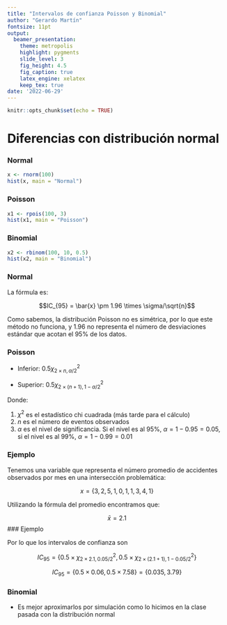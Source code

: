 ```yaml
---
title: "Intervalos de confianza Poisson y Binomial"
author: "Gerardo Martín"
fontsize: 11pt
output:
  beamer_presentation:
    theme: metropolis
    highlight: pygments
    slide_level: 3
    fig_height: 4.5
    fig_caption: true
    latex_engine: xelatex
    keep_tex: true
date: '2022-06-29'
---
```


```r
knitr::opts_chunk$set(echo = TRUE)
```

# Diferencias con distribución normal

### Normal

```r
x <- rnorm(100)
hist(x, main = "Normal")
```

### Poisson

```r
x1 <- rpois(100, 3)
hist(x1, main = "Poisson")
```

### Binomial

```r
x2 <- rbinom(100, 10, 0.5)
hist(x2, main = "Binomial")
```

### Normal

La fórmula es:

$$IC_{95} = \bar{x} \pm 1.96 \times \sigma/\sqrt{n}$$

Como sabemos, la distribución Poisson no es simétrica, por lo que este método no funciona, y 1.96 no representa el número de desviaciones estándar que acotan el 95% de los datos.

### Poisson

- Inferior: $0.5 \chi^2_{2 \times n, \alpha/2}$

- Superior: $0.5 \chi^2_{2 \times (n+1), 1-\alpha/2}$

Donde:

1. $\chi^2$ es el estadístico chi cuadrada (más tarde para el cálculo)
2. $n$ es el número de eventos observados
3. $\alpha$ es el nivel de significancia. Si el nivel es al 95%, $\alpha = 1-0.95 = 0.05$, si el nivel es al 99%, $\alpha = 1-0.99 = 0.01$

### Ejemplo

Tenemos una variable que representa el número promedio de accidentes observados por mes en una intersección problemática:

$$x = \{3, 2, 5, 1, 0, 1, 1, 3, 4, 1\}$$

Utilizando la fórmula del promedio encontramos que:

$$\bar{x} = 2.1$$
### Ejemplo

Por lo que los intervalos de confianza son

$$IC_{95} = \{ 0.5 \times \chi^2_{2 \times 2.1, 0.05/2}, 0.5 \times \chi^2_{2 \times (2.1 + 1), 1-0.05/2} \}$$

$$IC_{95} = \{0.5 \times 0.06, 0.5 \times 7.58 \}= \{0.035, 3.79 \}$$

### Binomial

- Es mejor aproximarlos por simulación como lo hicimos en la clase pasada con la distribución normal
